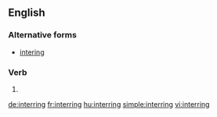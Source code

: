 ==English==

===Alternative forms===
* [[intering]] {{qualifier|rare}}

===Verb===
{{head|en}}

# {{present participle of|inter|lang=en}}

[[de:interring]]
[[fr:interring]]
[[hu:interring]]
[[simple:interring]]
[[vi:interring]]